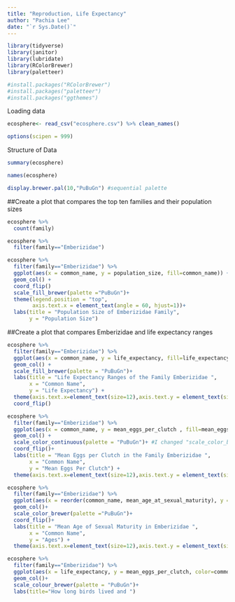 ```yaml
---
title: "Reproduction, Life Expectancy"
author: "Pachia Lee"
date: "`r Sys.Date()`"
---
```

```r
library(tidyverse)
library(janitor)
library(lubridate)
library(RColorBrewer)
library(paletteer)
```

```r
#install.packages("RColorBrewer")
#install.packages("paletteer")
#install.packages("ggthemes")
```

Loading data
```r
ecosphere<- read_csv("ecosphere.csv") %>% clean_names()
```

```r
options(scipen = 999)
```



Structure of Data
```r
summary(ecosphere)
```

```r
names(ecosphere)
```
```r
display.brewer.pal(10,"PuBuGn") #sequential palette
```



##Create a plot that compares the top ten families and their population sizes
```r
ecosphere %>% 
  count(family)
```

```r
ecosphere %>% 
  filter(family=="Emberizidae")
```

```r
ecosphere %>% 
  filter(family=="Emberizidae") %>%
  ggplot(aes(x = common_name, y = population_size, fill=common_name)) +
  geom_col() +
  coord_flip()
  scale_fill_brewer(palette ="PuBuGn")+
  theme(legend.position = "top",
        axis.text.x = element_text(angle = 60, hjust=1))+
  labs(title = "Population Size of Emberizidae Family",
       y = "Population Size") 
```


##Create a plot that compares Emberizidae and life expectancy ranges
```r
ecosphere %>% 
  filter(family=="Emberizidae") %>% 
  ggplot(aes(x = common_name, y = life_expectancy, fill=life_expectancy)) +
  geom_col() +
  scale_fill_brewer(palette = "PuBuGn")+
  labs(title = "Life Expectancy Ranges of the Family Emberizidae ",
       x = "Common Name",
       y = "Life Expectancy") +
  theme(axis.text.x=element_text(size=12),axis.text.y = element_text(size = 6))+
  coord_flip()
```

```r
ecosphere %>% 
  filter(family=="Emberizidae") %>% 
  ggplot(aes(x = common_name, y = mean_eggs_per_clutch , fill=mean_eggs_per_clutch)) +
  geom_col() +
  scale_color_continuous(palette = "PuBuGn")+ #I changed "scale_color_brewer" to "scale_color_continuous" bc that's what CHATGPT said
  coord_flip()+
  labs(title = "Mean Eggs per Clutch in the Family Emberizidae ",
       x = "Common Name",
       y = "Mean Eggs Per Clutch") +
  theme(axis.text.x=element_text(size=12),axis.text.y = element_text(size = 6))
```

```r
ecosphere %>% 
  filter(family=="Emberizidae") %>% 
  ggplot(aes(x = reorder(common_name, mean_age_at_sexual_maturity), y = mean_age_at_sexual_maturity, fill=mean_age_at_sexual_maturity)) +
  geom_col()+
  scale_color_brewer(palette ="PuBuGn")+
  coord_flip()+
  labs(title = "Mean Age of Sexual Maturity in Emberizidae ",
       x = "Common Name",
       y = "Ages") +
  theme(axis.text.x=element_text(size=12),axis.text.y = element_text(size = 6))
```

```r
ecosphere %>% 
  filter(family=="Emberizidae") %>% 
  ggplot(aes(x = life_expectancy, y = mean_eggs_per_clutch, color=common_name)) +
  geom_col()+
  scale_colour_brewer(palette = "PuBuGn")+
  labs(title="How long birds lived and ")
```


